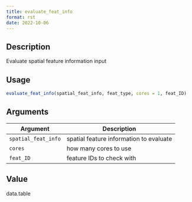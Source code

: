 ```yaml
--- 
title: evaluate_feat_info 
format: rst 
date: 2022-10-06 
--- 
```


## Description

Evaluate spatial feature information input


## Usage

```r
evaluate_feat_info(spatial_feat_info, feat_type, cores = 1, feat_ID)
```


## Arguments

Argument      |Description
------------- |----------------
`spatial_feat_info`     |     spatial feature information to evaluate
`cores`     |     how many cores to use
`feat_ID`     |     feature IDs to check with


## Value

data.table


